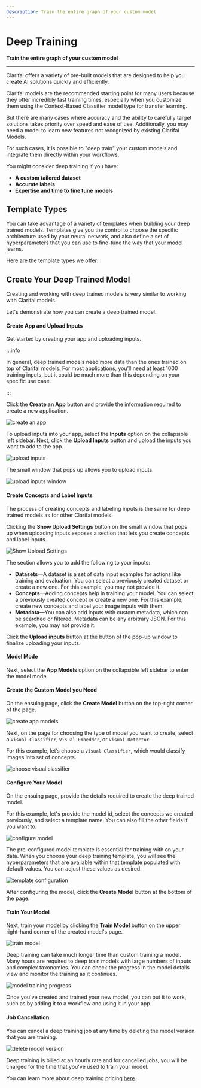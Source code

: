 ```yaml
---
description: Train the entire graph of your custom model
---
```


# Deep Training

**Train the entire graph of your custom model**
<hr />

Clarifai offers a variety of pre-built models that are designed to help you create AI solutions quickly and efficiently.

Clarifai models are the recommended starting point for many users because they offer incredibly fast training times, especially when you customize them using the Context-Based Classifier model type for transfer learning.

But there are many cases where accuracy and the ability to carefully target solutions takes priority over speed and ease of use. Additionally, you may need a model to learn new features not recognized by existing Clarifai Models. 

For such cases, it is possible to "deep train" your custom models and integrate them directly within your workflows.

You might consider deep training if you have:

* **A custom tailored dataset**
* **Accurate labels**
* **Expertise and time to fine tune models**

## Template Types

You can take advantage of a variety of templates when building your deep trained models. Templates give you the control to choose the specific architecture used by your neural network, and also define a set of hyperparameters that you can use to fine-tune the way that your model learns.

Here are the template types we offer:


<DocCardList items={useCurrentSidebarCategory().items}/>

## Create Your Deep Trained Model

Creating and working with deep trained models is very similar to working with Clarifai models.

Let's demonstrate how you can create a deep trained model. 

#### Create App and Upload Inputs

Get started by creating your app and uploading inputs.

:::info

In general, deep trained models need more data than the ones trained on top of Clarifai models. For most applications, you’ll need at least 1000 training inputs, but it could be much more than this depending on your specific use case.

:::

Click the **Create an App** button and provide the information required to create a new application.

![create an app](/img/community_2/custom_model_create_new_app.png)

To upload inputs into your app, select the **Inputs** option on the collapsible left sidebar. Next, click the **Upload Inputs** button and upload the inputs you want to add to the app.

![upload inputs](/img/community_2/custom_model_upload_inputs.png)

The small window that pops up allows you to upload inputs.

![upload inputs window](/img/community_2/custom_models_upload_inputs_window.png)

#### Create Concepts and Label Inputs

The process of creating concepts and labeling inputs is the same for deep trained models as for other Clarifai models.

Clicking the **Show Upload Settings** button on the small window that pops up when uploading inputs exposes a section that lets you create concepts and label inputs.

![Show Upload Settings](/img/community_2/custom_model_show_upload_settings.png)

The section allows you to add the following to your inputs:

- **Datasets**—A dataset is a set of data input examples for actions like training and evaluation. You can select a previously created dataset or create a new one. For this example, you may not provide it.
- **Concepts**—Adding concepts help in training your model. You can select a previously created concept or create a new one. For this example, create new concepts and label your image inputs with them.
- **Metadata**—You can also add inputs with custom metadata, which can be searched or filtered. Metadata can be any arbitrary JSON. For this example, you may not provide it.

Click the **Upload inputs** button at the button of the pop-up window to finalize uploading your inputs.

#### Model Mode

Next, select the **App Models** option on the collapsible left sidebar to enter the model mode.

#### Create the Custom Model you Need

On the ensuing page, click the **Create Model** button on the top-right corner of the page.

![create app models](/img/community_2/custom_model_create_model.png)

Next, on the page for choosing the type of model you want to create, select a `Visual Classifier`, `Visual Embedder`, or `Visual Detector`.

For this example, let’s choose a `Visual Classifier`, which would classify images into set of concepts.

![choose visual classifier](/img/community_2/choose_visual_classifier.png)

#### Configure Your Model

On the ensuing page, provide the details required to create the deep trained model.

For this example, let's provide the model id, select the concepts we created previously, and select a template name. You can also fill the other fields if you want to.

![configure model](/img/community_2/deep_training_create_model.png)

The pre-configured model template is essential for training with on your data. When you choose your deep training template, you will see the hyperparameters that are available within that template populated with default values. You can adjust these values as desired.

![template configuration](/img/community_2/template_configuration.png)

After configuring the model, click the **Create Model** button at the bottom of the page.

#### Train Your Model

Next, train your model by clicking the **Train Model** button on the upper right-hand corner of the created model's page.

![train model](/img/community_2/deep_training_train_model.png)

Deep training can take much longer time than custom training a model. Many hours are required to deep train models with large numbers of inputs and complex taxonomies. You can check the progress in the model details view and monitor the training as it continues.

![model training progress](/img/community_2/model_training_progress.png)

Once you've created and trained your new model, you can put it to work, such as by adding it to a workflow and using it in your app.

#### Job Cancellation

You can cancel a deep training job at any time by deleting the model version that you are training. 

![delete model version](/img/community_2/delete_model_version.png)

Deep training is billed at an hourly rate and for cancelled jobs, you will be charged for the time that you've used to train your model. 

You can learn more about deep training pricing [here](https://www.clarifai.com/pricing).

